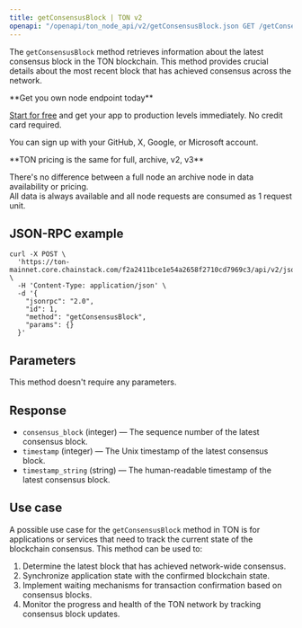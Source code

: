 ---
title: getConsensusBlock | TON v2
openapi: "/openapi/ton_node_api/v2/getConsensusBlock.json GET /getConsensusBlock"
---

The `getConsensusBlock` method retrieves information about the latest consensus block in the TON blockchain. This method provides crucial details about the most recent block that has achieved consensus across the network.

<Check>
**Get you own node endpoint today**

[Start for free](https://console.chainstack.com/) and get your app to production levels immediately. No credit card required.

You can sign up with your GitHub, X, Google, or Microsoft account.
</Check>

<Note>
**TON pricing is the same for full, archive, v2, v3**

There's no difference between a full node an archive node in data availability or pricing.  
All data is always available and all node requests are consumed as 1 request unit.
</Note>

  

## JSON-RPC example

```shell Shell
curl -X POST \
  'https://ton-mainnet.core.chainstack.com/f2a2411bce1e54a2658f2710cd7969c3/api/v2/jsonRPC' \
  -H 'Content-Type: application/json' \
  -d '{
    "jsonrpc": "2.0",
    "id": 1,
    "method": "getConsensusBlock",
    "params": {}
  }'
```


## Parameters

This method doesn't require any parameters.

## Response

* `consensus_block` (integer) — The sequence number of the latest consensus block.
* `timestamp` (integer) — The Unix timestamp of the latest consensus block.
* `timestamp_string` (string) — The human-readable timestamp of the latest consensus block.

## Use case

A possible use case for the `getConsensusBlock` method in TON is for applications or services that need to track the current state of the blockchain consensus. This method can be used to:

1. Determine the latest block that has achieved network-wide consensus.
2. Synchronize application state with the confirmed blockchain state.
3. Implement waiting mechanisms for transaction confirmation based on consensus blocks.
4. Monitor the progress and health of the TON network by tracking consensus block updates.
